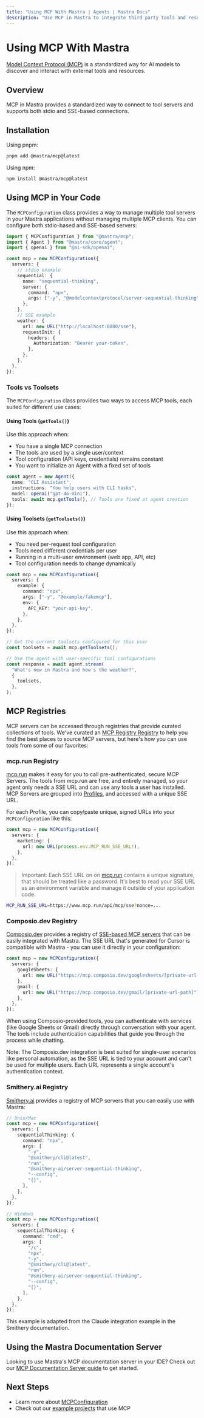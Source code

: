 ```yaml
---
title: "Using MCP With Mastra | Agents | Mastra Docs"
description: "Use MCP in Mastra to integrate third party tools and resources in your AI agents."
---
```


# Using MCP With Mastra

[Model Context Protocol (MCP)](https://modelcontextprotocol.io/introduction) is a standardized way for AI models to discover and interact with external tools and resources.

## Overview

MCP in Mastra provides a standardized way to connect to tool servers and supports both stdio and SSE-based connections.

## Installation

Using pnpm:

```bash
pnpm add @mastra/mcp@latest
```

Using npm:

```bash
npm install @mastra/mcp@latest
```

## Using MCP in Your Code

The `MCPConfiguration` class provides a way to manage multiple tool servers in your Mastra applications without managing multiple MCP clients. You can configure both stdio-based and SSE-based servers:

```typescript
import { MCPConfiguration } from "@mastra/mcp";
import { Agent } from "@mastra/core/agent";
import { openai } from "@ai-sdk/openai";

const mcp = new MCPConfiguration({
  servers: {
    // stdio example
    sequential: {
      name: "sequential-thinking",
      server: {
        command: "npx",
        args: ["-y", "@modelcontextprotocol/server-sequential-thinking"],
      },
    },
    // SSE example
    weather: {
      url: new URL("http://localhost:8080/sse"),
      requestInit: {
        headers: {
          Authorization: "Bearer your-token",
        },
      },
    },
  },
});
```

### Tools vs Toolsets

The `MCPConfiguration` class provides two ways to access MCP tools, each suited for different use cases:

#### Using Tools (`getTools()`)

Use this approach when:

- You have a single MCP connection
- The tools are used by a single user/context
- Tool configuration (API keys, credentials) remains constant
- You want to initialize an Agent with a fixed set of tools

```typescript
const agent = new Agent({
  name: "CLI Assistant",
  instructions: "You help users with CLI tasks",
  model: openai("gpt-4o-mini"),
  tools: await mcp.getTools(), // Tools are fixed at agent creation
});
```

#### Using Toolsets (`getToolsets()`)

Use this approach when:

- You need per-request tool configuration
- Tools need different credentials per user
- Running in a multi-user environment (web app, API, etc)
- Tool configuration needs to change dynamically

```typescript
const mcp = new MCPConfiguration({
  servers: {
    example: {
      command: "npx",
      args: ["-y", "@example/fakemcp"],
      env: {
        API_KEY: "your-api-key",
      },
    },
  },
});

// Get the current toolsets configured for this user
const toolsets = await mcp.getToolsets();

// Use the agent with user-specific tool configurations
const response = await agent.stream(
  "What's new in Mastra and how's the weather?",
  {
    toolsets,
  },
);
```

## MCP Registries

MCP servers can be accessed through registries that provide curated collections of tools.
We've curated an [MCP Registry Registry](https://mastra.ai/mcp-registry-registry) to help you find the best places to source MCP servers, but here's how you can use tools from some of our favorites:

### mcp.run Registry

[mcp.run](https://www.mcp.run/) makes it easy for you to call pre-authenticated, secure MCP Servers. The tools from mcp.run are free, and entirely managed, so your agent only needs a SSE URL and can use any tools a user has installed. MCP Servers are grouped into [Profiles](https://docs.mcp.run/user-guide/manage-profiles), and accessed with a unique SSE URL.

For each Profile, you can copy/paste unique, signed URLs into your `MCPConfiguration` like this:

```typescript
const mcp = new MCPConfiguration({
  servers: {
    marketing: {
      url: new URL(process.env.MCP_RUN_SSE_URL!),
    },
  },
});
```

> Important: Each SSE URL on on [mcp.run](https://mcp.run) contains a unique signature, that should be treated like a password. It's best to read your SSE URL as an environment variable and manage it outside of your application code.

```bash filename=".env" copy
MCP_RUN_SSE_URL=https://www.mcp.run/api/mcp/sse?nonce=...
```

### Composio.dev Registry

[Composio.dev](https://composio.dev) provides a registry of [SSE-based MCP servers](https://mcp.composio.dev) that can be easily integrated with Mastra. The SSE URL that's generated for Cursor is compatible with Mastra - you can use it directly in your configuration:

```typescript
const mcp = new MCPConfiguration({
  servers: {
    googleSheets: {
      url: new URL("https://mcp.composio.dev/googlesheets/[private-url-path]"),
    },
    gmail: {
      url: new URL("https://mcp.composio.dev/gmail/[private-url-path]"),
    },
  },
});
```

When using Composio-provided tools, you can authenticate with services (like Google Sheets or Gmail) directly through conversation with your agent. The tools include authentication capabilities that guide you through the process while chatting.

Note: The Composio.dev integration is best suited for single-user scenarios like personal automation, as the SSE URL is tied to your account and can't be used for multiple users. Each URL represents a single account's authentication context.

### Smithery.ai Registry

[Smithery.ai](https://smithery.ai) provides a registry of MCP servers that you can easily use with Mastra:

```typescript
// Unix/Mac
const mcp = new MCPConfiguration({
  servers: {
    sequentialThinking: {
      command: "npx",
      args: [
        "-y",
        "@smithery/cli@latest",
        "run",
        "@smithery-ai/server-sequential-thinking",
        "--config",
        "{}",
      ],
    },
  },
});

// Windows
const mcp = new MCPConfiguration({
  servers: {
    sequentialThinking: {
      command: "cmd",
      args: [
        "/c",
        "npx",
        "-y",
        "@smithery/cli@latest",
        "run",
        "@smithery-ai/server-sequential-thinking",
        "--config",
        "{}",
      ],
    },
  },
});
```

This example is adapted from the Claude integration example in the Smithery documentation.

## Using the Mastra Documentation Server

Looking to use Mastra's MCP documentation server in your IDE? Check out our [MCP Documentation Server guide](/docs/getting-started/mcp-docs-server) to get started.

## Next Steps

- Learn more about [MCPConfiguration](/reference/tools/mcp-configuration)
- Check out our [example projects](/examples) that use MCP
